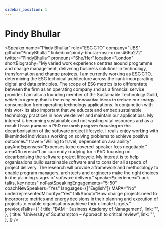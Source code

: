 ```yaml
---
sidebar_position: 1
---
```



# Pindy Bhullar

<Speaker
  name="Pindy Bhullar"
  role="ESG CTO"
  company="UBS"
  github="PindyBhullar"
  linkedin="pindy-bhullar-msc-oxon-466a272"
  twitter="PindyBhullar"
  pronouns="She/Her"
  location="London"
  shortBiography="My varied work experience centres around programme and change management, delivering business solutions in technology, transformation and change projects. I am currently working as ESG CTO, determining the ESG technical architecture across the bank incorporating digital and data principles. The scope of ESG metrics is to differentiate between the firm as an operating company and as a financial service provider. I am also a founding member of the Sustainable Technology Guild, which is a group that is focusing on innovative ideas to reduce our energy consumption from operating technology applications. In conjunction with this work its also important that we educate and embed sustainable technology practices in how we deliver and maintain our applications. My interest is becoming sustainable and not wasting vital resources and as a result I have pursued a PhD research program focusing on the decarbonisation of the software project lifecycle. I really enjoy working with likeminded individuals working on solving problems to achieve positive outcomes."
  travel="Willing to travel, dependent on availability"
  payAndExpenses="Expenses to be covered, speaker fees negotiable."
  areaOfInterest="I am currently studying for a PhD focusing on decarbonising the software project lifecycle. My interest is to help organisations build sustainable software and to consider all aspects of project delivery. The research will provide a framework and methodology to enable program managers, architects and engineers make the right choices in the planning stages of software delivery."
  speakerExperience="track talks, key notes"
  noPastSpeakingEngagements="5-50"
  coachNewSpeakers="Yes"
  languages={["English"]}
  MAPA="No"
  underrepresentedMinority="Yes"
  talkAbout="How change projects need to incorporate metrics and energy decisions in their planning and execution of projects to enable organisations achieve their climate targets."
  previousTalks={[
    {
      title: "BAM – Business Academy of Management",
      link: "",
    },
    {
      title: "University of Southampton – Approach to critical review",
      link: "",
    },
  ]}
/>
